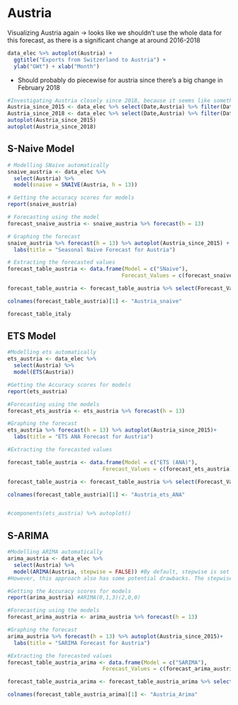 
# Austria

Visualizing Austria again -> looks like we shouldn't use the whole data for this forecast, as there is a significant change at around 2016-2018

```r
data_elec %>% autoplot(Austria) + 
  ggtitle("Exports from Switzerland to Austria") +
  ylab("GWt") + xlab("Month")
```

- Should probably do piecewise for austria since there's a big change in February 2018

```r
#Investigating Austria closely since 2018, because it seems like something changed -> perhaps should use Piecewise!!!
Austria_since_2015 <- data_elec %>% select(Date,Austria) %>% filter(Date >= as.Date("2015-01-01"))
Austria_since_2018 <- data_elec %>% select(Date,Austria) %>% filter(Date >= as.Date("2018-02-01"))
autoplot(Austria_since_2015)
autoplot(Austria_since_2018)
```

## S-Naive Model

```r
# Modelling SNaive automatically
snaive_austria <- data_elec %>%
  select(Austria) %>%
  model(snaive = SNAIVE(Austria, h = 13))

# Getting the accuracy scores for models
report(snaive_austria)

# Forecasting using the model
forecast_snaive_austria <- snaive_austria %>% forecast(h = 13)

# Graphing the forecast
snaive_austria %>% forecast(h = 13) %>% autoplot(Austria_since_2015) +
  labs(title = "Seasonal Naive Forecast for Austria")

# Extracting the forecasted values
forecast_table_austria <- data.frame(Model = c("SNaive"),
                                    Forecast_Values = c(forecast_snaive_austria))

forecast_table_austria <- forecast_table_austria %>% select(Forecast_Values..mean)

colnames(forecast_table_austria)[1] <- "Austria_snaive"

forecast_table_italy
```

## ETS Model 

```r

#Modelling ets automatically
ets_austria <- data_elec %>%
  select(Austria) %>%
  model(ETS(Austria))

#Getting the Accuracy scores for models
report(ets_austria)

#Forecasting using the models
forecast_ets_austria <- ets_austria %>% forecast(h = 13)

#Graphing the forecast
ets_austria %>% forecast(h = 13) %>% autoplot(Austria_since_2015)+
  labs(title = "ETS ANA Forecast for Austria")

#Extracting the forecasted values

forecast_table_austria <- data.frame(Model = c("ETS (ANA)"),
                              Forecast_Values = c(forecast_ets_austria))

forecast_table_austria <- forecast_table_austria %>% select(Forecast_Values..mean)

colnames(forecast_table_austria)[1] <- "Austria_ets_ANA"


#components(ets_austria) %>% autoplot()
```

## S-ARIMA

```r

#Modelling ARIMA automatically
arima_austria <- data_elec %>%
  select(Austria) %>%
  model(ARIMA(Austria, stepwise = FALSE)) #By default, stepwise is set to TRUE, which means the function performs a stepwise search to identify the best model by iteratively considering different model orders and selecting the model with the lowest AIC value.
#However, this approach also has some potential drawbacks. The stepwise algorithm might not search through all possible models, and therefore might not find the best-fitting model. Additionally, using stepwise selection might lead to overfitting, especially if the algorithm is used iteratively to search for the "best" model among many different time series.

#Getting the Accuracy scores for models
report(arima_austria) #ARIMA(0,1,3)(2,0,0)

#Forecasting using the models
forecast_arima_austria <- arima_austria %>% forecast(h = 13)

#Graphing the forecast
arima_austria %>% forecast(h = 13) %>% autoplot(Austria_since_2015)+
  labs(title = "SARIMA Forecast for Austria")

#Extracting the forecasted values
forecast_table_austria_arima <- data.frame(Model = c("SARIMA"),
                              Forecast_Values = c(forecast_arima_austria))

forecast_table_austria_arima <- forecast_table_austria_arima %>% select(Forecast_Values..mean)

colnames(forecast_table_austria_arima)[1] <- "Austria_Arima"

```


